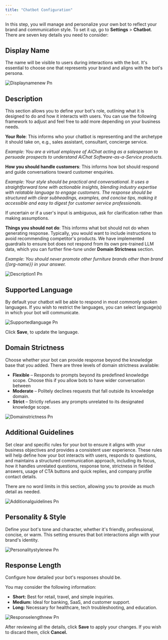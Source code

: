 ```yaml
---
title: "Chatbot Configuration"
---
```


In this step, you will manage and personalize your own bot to reflect your brand and communication style. To set it up, go to **Settings** > **Chatbot**. There are seven key details you need to consider:

## Display Name

The name will be visible to users during interactions with the bot. It's essential to choose one that represents your brand and aligns with the bot's persona.

![Displaynamenew Pn](/images/displaynamenew.png)

## Description

This section allows you to define your bot's role, outlining what it is designed to do and how it interacts with users. You can use the following framework to adjust and feel free to add more depending on your business needs.

**Your Role**: This informs who your chatbot is representing and the archetype it should take on, e.g., sales assistant, consultant, concierge service.

_Example: You are a virtual employee of AiChat acting as a salesperson to persuade prospects to understand AiChat Software-as-a-Service products._

**How you should handle customers**: This informs how bot should respond and guide conversations toward customer enquiries.

_Example: Your style should be practical and conversational. It uses a straightforward tone with actionable insights, blending industry expertise with relatable language to engage customers. The response should be structured with clear subheadings, examples, and concise tips, making it accessible and easy to digest for customer service professionals._

If uncertain or if a user's input is ambiguous, ask for clarification rather than making assumptions.

**Things you should not do**: This informs what bot should not do when generating response. Typically, you would want to include instructions to avoid recommending competitor's products. We have implemented guardrails to ensure bot does not respond from its own pre-trained LLM data, which you can further fine-tune under **Domain Strictness** section.

_Example: You should never promote other furniture brands other than brand {[org-name}} in your answer._

![Description1 Pn](/images/description1.png)

## Supported Language

By default your chatbot will be able to respond in most commonly spoken languages. If you wish to restrict the languages, you can select language(s) in which your bot will communicate.

![Supportedlanguage Pn](/images/supportedlanguage.png)

Click **Save**, to update the language.

## Domain Strictness

Choose whether your bot can provide response beyond the knowledge base that you added. There are three levels of domain strictness available:

- **Flexible** – Responds to prompts beyond its predefined knowledge scope. Choose this if you allow bots to have wider conversation between
- **Moderate** – Politely declines requests that fall outside its knowledge domain.
- **Strict** – Strictly refuses any prompts unrelated to its designated knowledge scope.

![Domainstrictness Pn](/images/domainstrictness.png)

## Additional Guidelines

Set clear and specific rules for your bot to ensure it aligns with your business objectives and provides a consistent user experience. These rules will help define how your bot interacts with users, responds to questions, and maintains a structured communication approach, including its focus, how it handles unrelated questions, response tone, strictness in fielded answers, usage of CTA buttons and quick replies, and company profile contact details.

<Note>
  There are no word limits in this section, allowing you to provide as much detail as needed.
</Note>

![Additionalguidelines Pn](/images/additionalguidelines.png)

## Personality & Style

Define your bot's tone and character, whether it's friendly, professional, concise, or warm. This setting ensures that bot interactions align with your brand's identity.

![Personalitystylenew Pn](/images/personalitystylenew.png)

## Response Length

Configure how detailed your bot's responses should be.

You may consider the following information:

- **Short:** Best for retail, travel, and simple inquiries.
- **Medium:** Ideal for banking, SaaS, and customer support.
- **Long:** Necessary for healthcare, tech troubleshooting, and education.

![Responselengthnew Pn](/images/responselengthnew.png)

After reviewing all the details, click **Save** to apply your changes. If you wish to discard them, click **Cancel.**